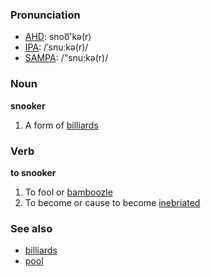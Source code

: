 ===Pronunciation===
*[[w:AHD|AHD]]: snoo͞'kə(r)
*[[w:IPA|IPA]]: /ˈsnuːkə(r)/
*[[w:SAMPA|SAMPA]]: /"snu:kə(r)/

=== Noun ===
'''snooker'''

# A form of [[billiards]]

=== Verb ===
'''to snooker'''

# To fool or [[bamboozle]]
# To become or cause to become [[inebriate]]d

=== See also ===
*[[billiards]]
*[[pool]]